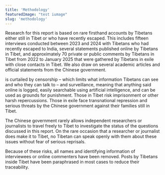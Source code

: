 ```yaml
---
title: 'Methodology'
featuredImage: "test iumage"
slug: 'methodology'
---
```

Research for this report is based on rare firsthand accounts by Tibetans either still in Tibet or who have recently escaped. This includes fifteen interviews conducted between 2023 and 2024 with Tibetans who had recently escaped to India, several statements published online by Tibetans in Tibet, and approximately 70 private or public comments by Tibetans in Tibet from 2022 to January 2025 that were gathered by Tibetans in exile with close contacts in Tibet. We also draw on several academic articles and official statements from the Chinese government.

is curtailed by censorship – which limits what information Tibetans can see and who they can talk to – and surveillance, meaning that anything said online is logged, easily searchable using artificial intelligence, and can be used as grounds for punishment. Those in Tibet risk imprisonment or other harsh repercussions. Those in exile face transnational repression and serious threats by the Chinese government against their families still in Tibet.

The Chinese government rarely allows independent researchers or journalists to travel freely to Tibet to investigate the status of the questions discussed in this report. On the rare occasion that a researcher or journalist does make it to Tibet, no Tibetan can speak openly with them about these issues without fear of serious reprisals.

Because of these risks, all names and identifying information of interviewees or online commenters have been removed. Posts by Tibetans inside Tibet have been paraphrased in most cases to reduce their traceability.